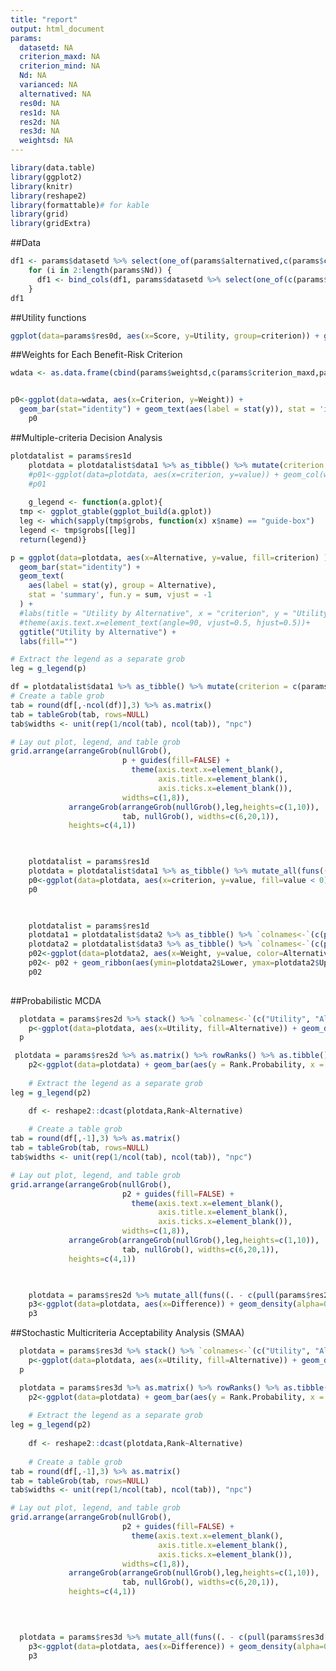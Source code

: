 ---
title: "report"
output: html_document
params:
  datasetd: NA
  criterion_maxd: NA
  criterion_mind: NA
  Nd: NA
  varianced: NA
  alternatived: NA
  res0d: NA
  res1d: NA
  res2d: NA
  res3d: NA
  weightsd: NA
---

```{r setup, echo = FALSE}
library(data.table)
library(ggplot2)
library(knitr) 
library(reshape2) 
library(formattable)# for kable
library(grid)
library(gridExtra)
```

##Data

```{r echo=FALSE}

df1 <- params$datasetd %>% select(one_of(params$alternatived,c(params$criterion_maxd,params$criterion_mind)[1],params$Nd[1]))
    for (i in 2:length(params$Nd)) {
      df1 <- bind_cols(df1, params$datasetd %>% select(one_of(c(params$criterion_maxd,params$criterion_mind)[i],params$Nd[i])) )
    }
df1

```

##Utility functions

```{r echo=FALSE}
ggplot(data=params$res0d, aes(x=Score, y=Utility, group=criterion)) + geom_line() + geom_point() + facet_wrap(. ~ criterion, scales="free_x") + labs(title = "Utility functions", x = "Score on criterion Scale", y = "Utility")
```


##Weights for Each Benefit-Risk Criterion

```{r figw, fig.height=6, echo=FALSE}
wdata <- as.data.frame(cbind(params$weightsd,c(params$criterion_maxd,params$criterion_mind))) %>% `colnames<-`(c("Weight", "Criterion")) %>% mutate(Weight = as.numeric(as.character(Weight))) %>% mutate(Criterion=as.character(Criterion))


p0<-ggplot(data=wdata, aes(x=Criterion, y=Weight)) +
  geom_bar(stat="identity") + geom_text(aes(label = stat(y)), stat = 'identity', vjust = -1) + labs(title = "Weights for each Benefit-Risk Criterion", x = "Criterion", y = "Weights") + theme(legend.position = "none")
    p0

```


##Multiple-criteria Decision Analysis


```{r fig, fig.height=10, echo=FALSE}
plotdatalist = params$res1d
    plotdata = plotdatalist$data1 %>% as_tibble() %>% mutate(criterion = c(params$criterion_maxd, params$criterion_mind)) %>% reshape2::melt(id.var = c('criterion'), variable.name = 'Alternative') %>% mutate(value=round(value,3)) %>% arrange(criterion)
    #p01<-ggplot(data=plotdata, aes(x=criterion, y=value)) + geom_col(width=0.5) +  facet_grid(. ~ Alternative) + labs(title = "Utility by Alternative", x = "criterion", y = "Utility") + theme(legend.position = "none") + coord_flip()
    #p01
    
    g_legend <- function(a.gplot){
  tmp <- ggplot_gtable(ggplot_build(a.gplot))
  leg <- which(sapply(tmp$grobs, function(x) x$name) == "guide-box")
  legend <- tmp$grobs[[leg]]
  return(legend)}

p = ggplot(data=plotdata, aes(x=Alternative, y=value, fill=criterion) ) + 
  geom_bar(stat="identity") + 
  geom_text(
    aes(label = stat(y), group = Alternative), 
    stat = 'summary', fun.y = sum, vjust = -1
  ) +
  #labs(title = "Utility by Alternative", x = "criterion", y = "Utility") +
  #theme(axis.text.x=element_text(angle=90, vjust=0.5, hjust=0.5))+ 
  ggtitle("Utility by Alternative") +
  labs(fill="")

# Extract the legend as a separate grob
leg = g_legend(p)

df = plotdatalist$data1 %>% as_tibble() %>% mutate(criterion = c(params$criterion_maxd, params$criterion_mind)) %>% arrange(criterion)
# Create a table grob
tab = round(df[,-ncol(df)],3) %>% as.matrix()
tab = tableGrob(tab, rows=NULL)
tab$widths <- unit(rep(1/ncol(tab), ncol(tab)), "npc")

# Lay out plot, legend, and table grob
grid.arrange(arrangeGrob(nullGrob(), 
                         p + guides(fill=FALSE) + 
                           theme(axis.text.x=element_blank(),
                                 axis.title.x=element_blank(),
                                 axis.ticks.x=element_blank()),
                         widths=c(1,8)), 
             arrangeGrob(arrangeGrob(nullGrob(),leg,heights=c(1,10)),
                         tab, nullGrob(), widths=c(6,20,1)),
             heights=c(4,1))

  
```


```{r echo=FALSE}
    plotdatalist = params$res1d
    plotdata = plotdatalist$data1 %>% as_tibble() %>% mutate_all(funs((. - c(plotdatalist$data1[,1])))) %>% mutate(criterion = c(params$criterion_maxd, params$criterion_mind)) %>% reshape2::melt(id.var = c('criterion'), variable.name = 'Alternative') %>% mutate(value=round(value,3))
    p0<-ggplot(data=plotdata, aes(x=criterion, y=value, fill=value < 0)) + scale_fill_manual(values = c("green", "red")) + geom_col(width=0.5) + facet_grid(. ~ Alternative) + coord_flip() + geom_vline(aes(xintercept=0, color="grey"), linetype="dashed") + geom_text(aes(label = stat(y)), position = position_stack(vjust = 0.5), stat = 'identity', vjust = -1) + labs(title = "Difference in Utilitys", x = "criterion", y = "Weighted Difference in Utility") + theme(legend.position = "none")
    p0

    
```


```{r echo=FALSE}

    plotdatalist = params$res1d
    plotdata1 = plotdatalist$data2 %>% as_tibble() %>% `colnames<-`(c(pull(params$datasetd[, params$alternatived]))) %>% mutate(Weight = c(seq(0.1,1,by=0.1))) %>% reshape2::melt(id.var = c('Weight'), variable.name = 'Alternative')
    plotdata2 = plotdatalist$data3 %>% as_tibble() %>% `colnames<-`(c(pull(params$datasetd[, params$alternatived]))) %>% mutate(Weight = c(seq(0.1,1,by=0.1))) %>% reshape2::melt(id.var = c('Weight'), variable.name = 'Alternative') %>% rename(Variance = value) %>% left_join(plotdata1, by = c("Weight", "Alternative")) %>% mutate(Upper = value + 1.96*Variance) %>% mutate(Lower = value - 1.96*Variance)
    p02<-ggplot(data=plotdata2, aes(x=Weight, y=value, color=Alternative)) + geom_point() + geom_line() 
    p02<- p02 + geom_ribbon(aes(ymin=plotdata2$Lower, ymax=plotdata2$Upper), linetype=2, alpha=0.1) + labs(title = "Utility vs Weight for most important criterion", x = "Weight", y = "Net Utility")
    p02
  
```

##Probabilistic MCDA

```{r echo=FALSE}
  plotdata = params$res2d %>% stack() %>% `colnames<-`(c("Utility", "Alternative"))
    p<-ggplot(data=plotdata, aes(x=Utility, fill=Alternative)) + geom_density(alpha=0.4) + labs(title = "Distribution of Benefit-Risk Score", x = "Overall Benefit- Risk Score", y = "Density", fill = "Alternative")
  p
```

```{r fig2, fig.height=6, echo=FALSE}
 plotdata = params$res2d %>% as.matrix() %>% rowRanks() %>% as.tibble() %>% `colnames<-`(c(pull(params$datasetd[, params$alternatived]))) %>% stack() %>% `colnames<-`(c("Rank", "Alternative")) %>% mutate(Rank = length(c(pull(params$datasetd[, params$alternatived]))) - Rank + 1) %>% mutate(Rank = as.character(Rank)) %>% group_by(Rank, Alternative) %>% tally() %>% mutate(Rank.Probability = n/100000)
    p2<-ggplot(data=plotdata) + geom_bar(aes(y = Rank.Probability, x = Alternative, fill = Rank), stat="identity", width = 0.5) + ggtitle("Probability of Ranking") 
    
    # Extract the legend as a separate grob
leg = g_legend(p2)

    df <- reshape2::dcast(plotdata,Rank~Alternative)
    
    # Create a table grob
tab = round(df[,-1],3) %>% as.matrix()
tab = tableGrob(tab, rows=NULL)
tab$widths <- unit(rep(1/ncol(tab), ncol(tab)), "npc")

# Lay out plot, legend, and table grob
grid.arrange(arrangeGrob(nullGrob(), 
                         p2 + guides(fill=FALSE) + 
                           theme(axis.text.x=element_blank(),
                                 axis.title.x=element_blank(),
                                 axis.ticks.x=element_blank()),
                         widths=c(1,8)), 
             arrangeGrob(arrangeGrob(nullGrob(),leg,heights=c(1,10)),
                         tab, nullGrob(), widths=c(6,20,1)),
             heights=c(4,1))

  
```

```{r echo=FALSE}
    plotdata = params$res2d %>% mutate_all(funs((. - c(pull(params$res2d[,1]))))) %>% stack() %>% `colnames<-`(c("Difference", "Alternative"))
    p3<-ggplot(data=plotdata, aes(x=Difference)) + geom_density(alpha=0.4) + facet_grid(Alternative ~ .) + geom_vline(aes(xintercept=0, color="grey"), linetype="dashed") + labs(title = "Distribution of difference in Benefit-Risk Score", x = "Overall Benefit- Risk Score Difference", y = "Density") + theme(legend.position = "none")
    p3

```

##Stochastic Multicriteria Acceptability Analysis (SMAA)

```{r echo=FALSE}

  plotdata = params$res3d %>% stack() %>% `colnames<-`(c("Utility", "Alternative"))
    p<-ggplot(data=plotdata, aes(x=Utility, fill=Alternative)) + geom_density(alpha=0.4) + labs(title = "Distribution of Benefit-Risk Score", x = "Overall Benefit- Risk Score", y = "Density", fill = "Alternative")
  p

```

```{r fig3, fig.height=6, echo=FALSE}

  
  
  plotdata = params$res3d %>% as.matrix() %>% rowRanks() %>% as.tibble() %>% `colnames<-`(c(pull(params$datasetd[, params$alternatived]))) %>% stack() %>% `colnames<-`(c("Rank", "Alternative")) %>% mutate(Rank = length(c(pull(params$datasetd[, params$alternatived]))) - Rank + 1) %>% mutate(Rank = as.character(Rank)) %>% group_by(Rank, Alternative) %>% tally() %>% mutate(Rank.Probability = n/100000)
    p2<-ggplot(data=plotdata) + geom_bar(aes(y = Rank.Probability, x = Alternative, fill = Rank), stat="identity", width = 0.5) + ggtitle("Probability of Ranking") 
    
    # Extract the legend as a separate grob
leg = g_legend(p2)
    
    df <- reshape2::dcast(plotdata,Rank~Alternative) 
    
    # Create a table grob
tab = round(df[,-1],3) %>% as.matrix()
tab = tableGrob(tab, rows=NULL)
tab$widths <- unit(rep(1/ncol(tab), ncol(tab)), "npc")

# Lay out plot, legend, and table grob
grid.arrange(arrangeGrob(nullGrob(), 
                         p2 + guides(fill=FALSE) + 
                           theme(axis.text.x=element_blank(),
                                 axis.title.x=element_blank(),
                                 axis.ticks.x=element_blank()),
                         widths=c(1,8)), 
             arrangeGrob(arrangeGrob(nullGrob(),leg,heights=c(1,10)),
                         tab, nullGrob(), widths=c(6,20,1)),
             heights=c(4,1))

    
  
```

```{r echo=FALSE}


  plotdata = params$res3d %>% mutate_all(funs((. - c(pull(params$res3d[,1]))))) %>% stack() %>% `colnames<-`(c("Difference", "Alternative"))
    p3<-ggplot(data=plotdata, aes(x=Difference)) + geom_density(alpha=0.4) + facet_grid(Alternative ~ .) + geom_vline(aes(xintercept=0, color="grey"), linetype="dashed") + labs(title = "Distribution of difference in Benefit-Risk Score", x = "Overall Benefit- Risk Score Difference", y = "Density") + theme(legend.position = "none")
    p3
  



```

